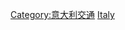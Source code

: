 {{Commons cat|Public transport in Italy}}


[[Category:意大利交通|Category:意大利交通]]
[[Category:歐洲各國公共交通|Italy]]